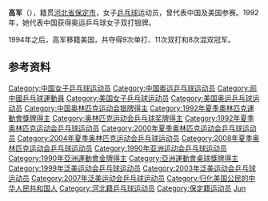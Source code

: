 {{Otheruses|高军}}
{{Expand language|time=2016-06-13T06:17:36+00:00}}
{{refimprove|time=2016-06-13T06:17:36+00:00}}
{{noteTA|G1=Table Tennis}}
{{MedalTableTop}}
{{MedalSport |女子[[乒乓球|乒乓球]]}}
{{MedalCountry | {{CHN}} }}
{{MedalCompetition|[[奧林匹克運動會|奧林匹克運動會]]}}
{{MedalSilver | [[1992年夏季奧林匹克運動會|1992年巴塞隆納]] | [[1992年夏季奧林匹克運動會乒乓球比賽|女子雙打]]}}
{{MedalBottom}}

'''高军'''（{{bd|1969年|1月25日<ref>[http://www.ittf.com/biography/biography_web_details.asp?Player_ID=102941 高军简历] {{webarchive|url=https://web.archive.org/web/20121004225905/http://www.ittf.com/biography/biography_web_details.asp?Player_ID=102941 |date=2012-10-04 }}，国际乒联</ref>||}}），籍贯[[河北省|河北省]][[保定市|保定市]]，女子[[乒乓球|乒乓球]]运动员，曾代表中国及美国参赛。1992年，她代表中国获得奥运乒乓球女子双打银牌。

1994年之后，高军移籍美国，共夺得9次单打、11次双打和8次混双冠军。

== 参考资料 ==
{{reflist}}

{{世界乒乓球锦标赛女子双打冠军}}
{{世界乒乓球锦标赛女子团体冠军}}
{{亚洲运动会乒乓球比赛女子团体冠军}}
{{北美洲乒乓球锦标赛女子单打冠军}}
{{泛美运动会乒乓球比赛女子单打冠军}}
{{中国乒乓球}}

{{Authority control}}
{{DEFAULTSORT:Gao Jun}}
[[Category:中国女子乒乓球运动员|Category:中国女子乒乓球运动员]]
[[Category:中国奥运乒乓球运动员|Category:中国奥运乒乓球运动员]]
[[Category:前中國乒乓球運動員|Category:前中國乒乓球運動員]]
[[Category:美国女子乒乓球运动员|Category:美国女子乒乓球运动员]]
[[Category:美国奥运乒乓球运动员|Category:美国奥运乒乓球运动员]]
[[Category:中国奥林匹克运动会银牌得主|Category:中国奥林匹克运动会银牌得主]]
[[Category:1992年夏季奧林匹克運動會獎牌得主|Category:1992年夏季奧林匹克運動會獎牌得主]]
[[Category:奥林匹克运动会乒乓球奖牌得主|Category:奥林匹克运动会乒乓球奖牌得主]]
[[Category:1992年夏季奥林匹克运动会乒乓球运动员|Category:1992年夏季奥林匹克运动会乒乓球运动员]]
[[Category:2000年夏季奥林匹克运动会乒乓球运动员|Category:2000年夏季奥林匹克运动会乒乓球运动员]]
[[Category:2004年夏季奥林匹克运动会乒乓球运动员|Category:2004年夏季奥林匹克运动会乒乓球运动员]]
[[Category:2008年夏季奥林匹克运动会乒乓球运动员|Category:2008年夏季奥林匹克运动会乒乓球运动员]]
[[Category:1990年亚洲运动会乒乓球运动员|Category:1990年亚洲运动会乒乓球运动员]]
[[Category:1990年亞洲運動會金牌得主|Category:1990年亞洲運動會金牌得主]]
[[Category:亞洲運動會桌球獎牌得主|Category:亞洲運動會桌球獎牌得主]]
[[Category:1999年泛美运动会乒乓球运动员|Category:1999年泛美运动会乒乓球运动员]]
[[Category:2003年泛美运动会乒乓球运动员|Category:2003年泛美运动会乒乓球运动员]]
[[Category:2007年泛美运动会乒乓球运动员|Category:2007年泛美运动会乒乓球运动员]]
[[Category:归化美国公民的中华人民共和国人|Category:归化美国公民的中华人民共和国人]]
[[Category:河北籍乒乓球运动员|Category:河北籍乒乓球运动员]]
[[Category:保定籍运动员|Category:保定籍运动员]]
[[Category:高姓|Jun]]